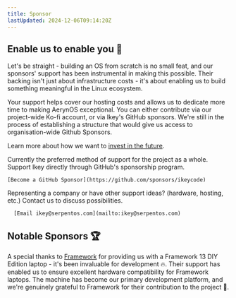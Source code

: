 ```yaml
---
title: Sponsor
lastUpdated: 2024-12-06T09:14:20Z
---
```


## Enable us to enable you 🚀

Let's be straight - building an OS from scratch is no small feat, and our sponsors' support has been instrumental in making this possible. Their backing isn't just about infrastructure costs - it's about enabling us to build something meaningful in the Linux ecosystem.

Your support helps cover our hosting costs and allows us to dedicate more time to making AerynOS exceptional. You can either contribute via our project-wide Ko-fi account, or via Ikey's GitHub sponsors. We're still in the process of establishing a structure that
would give us access to organisation-wide Github Sponsors.

Learn more about how we want to [invest in the future](/blog/2024/12/31/investing-in-the-future/).



<CardGrid stagger>
  <Card title="Ko-fi" icon="simple-icons:kofi">
    Currently the preferred method of support for the project as a whole.
    <Kofi/>
  </Card>

  <Card title="GitHub Sponsors" icon="tabler:brand-github-filled">
    Support Ikey directly through GitHub's sponsorship program.

    [Become a GitHub Sponsor](https://github.com/sponsors/ikeycode)
  </Card>

  <Card title="Large-Scale Sponsorship" icon="tabler:currency-dollar">
      Representing a company or have other support ideas? (hardware, hosting, etc.)
      Contact us to discuss possibilities.

      [Email ikey@serpentos.com](mailto:ikey@serpentos.com)
  </Card>
</CardGrid>

## Notable Sponsors 🏆

A special thanks to [Framework](https://frame.work) for providing us with a Framework 13 DIY Edition laptop - it's been invaluable for development 🔥. Their support has enabled us to ensure excellent hardware compatibility for Framework laptops. The machine has become our primary development platform, and we're genuinely grateful to Framework for their contribution to the project 💪.

